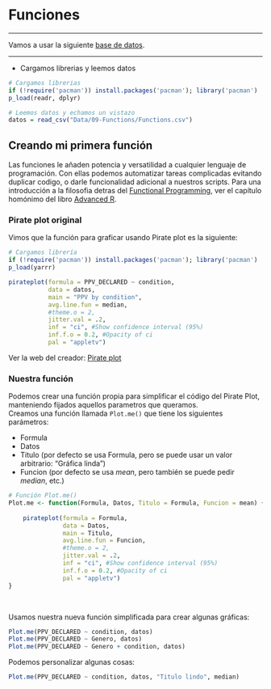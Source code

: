 # Funciones{#Funciones}

***
Vamos a usar la siguiente [base de datos](Data/09-Functions/Functions.csv).

***

* Cargamos librerias y leemos datos
```r
# Cargamos librerias
if (!require('pacman')) install.packages('pacman'); library('pacman')
p_load(readr, dplyr)

# Leemos datos y echamos un vistazo
datos = read_csv("Data/09-Functions/Functions.csv")
```

## Creando mi primera función

Las funciones le añaden potencia y versatilidad a cualquier lenguaje de programación. Con ellas podemos automatizar tareas complicadas evitando duplicar codigo, o darle funcionalidad adicional a nuestros scripts. Para una introducción a la filosofia detras del [Functional Programming](http://adv-r.had.co.nz/Functional-programming.html), ver el capítulo homónimo del libro [Advanced R](http://adv-r.had.co.nz/Functional-programming.html).


### Pirate plot original

Vimos que la función para graficar usando Pirate plot es la siguiente:

```r
# Cargamos librería
if (!require('pacman')) install.packages('pacman'); library('pacman')
p_load(yarrr)    

pirateplot(formula = PPV_DECLARED ~ condition,
           data = datos,
           main = "PPV by condition",
           avg.line.fun = median,
           #theme.o = 2,
           jitter.val = .2,
           inf = "ci", #Show confidence interval (95%)
           inf.f.o = 0.2, #Opacity of ci
           pal = "appletv")
```
Ver la web del creador: [Pirate plot](http://nathanieldphillips.com/)


### Nuestra función
Podemos crear una función propia para simplificar el código del Pirate Plot, manteniendo fijados aquellos parametros que queramos.  
Creamos una función llamada `Plot.me()` que tiene los siguientes parámetros:

* Formula
* Datos
* Titulo (por defecto se usa Formula, pero se puede usar un valor arbitrario: "Gráfica linda")
* Funcion (por defecto se usa *mean*, pero también se puede pedir *median*, etc.)


```r
# Función Plot.me()
Plot.me <- function(Formula, Datos, Titulo = Formula, Funcion = mean) {
  
    pirateplot(formula = Formula,
               data = Datos,
               main = Titulo,
               avg.line.fun = Funcion,
               #theme.o = 2,
               jitter.val = .2,
               inf = "ci", #Show confidence interval (95%)
               inf.f.o = 0.2, #Opacity of ci
               pal = "appletv")
}

```
  
<BR>        

Usamos nuestra nueva función simplificada para crear algunas gráficas:

```r
Plot.me(PPV_DECLARED ~ condition, datos)
Plot.me(PPV_DECLARED ~ Genero, datos)
Plot.me(PPV_DECLARED ~ Genero + condition, datos)

```


Podemos personalizar algunas cosas:

```r
Plot.me(PPV_DECLARED ~ condition, datos, "Titulo lindo", median)
```
